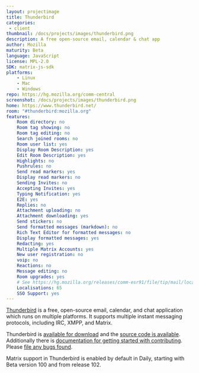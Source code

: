 ```yaml
---
layout: projectimage
title: Thunderbird
categories: 
 - client
thumbnail: /docs/projects/images/thunderbird.png
description: A free open-source email, calendar & chat app
author: Mozilla
maturity: Beta
language: JavaScript
license: MPL-2.0
SDK: matrix-js-sdk
platforms:
    - Linux
    - Mac
    - Windows
repo: https://hg.mozilla.org/comm-central
screenshot: /docs/projects/images/thunderbird.png
home: https://www.thunderbird.net/
room: "#thunderbird:mozilla.org"
features:
    Room directory: no
    Room tag showing: no
    Room tag editing: no
    Search joined rooms: no
    Room user list: yes
    Display Room Description: yes
    Edit Room Description: yes
    Highlights: no
    Pushrules: no
    Send read markers: yes
    Display read markers: no
    Sending Invites: no
    Accepting Invites: yes
    Typing Notification: yes
    E2E: yes
    Replies: no
    Attachment uploading: no
    Attachment downloading: yes
    Send stickers: no
    Send formatted messages (markdown): no
    Rich Text Editor for formatted messages: no
    Display formatted messages: yes
    Redacting: yes
    Multiple Matrix Accounts: yes
    New user registration: no
    voip: no
    Reactions: no
    Message editing: no
    Room upgrades: yes
    # See https://hg.mozilla.org/releases/comm-esr91/file/tip/mail/locales/l10n-changesets.json
    Localisations: 65
    SSO Support: yes
---
```


[Thunderbird](https://www.thunderbird.net/) is a free, open-source email, calendar, and chat application which runs on multiple platforms. It supports multiple instant messaging protocols, including IRC, XMPP, and Matrix.

Thunderbird is [available for download](https://www.thunderbird.net/) and the [source code is available](https://hg.mozilla.org/comm-central). Additionally there is [documentation for getting started with contributing](https://developer.thunderbird.net/). Please [file any bugs found](https://bugzilla.mozilla.org/enter_bug.cgi?product=Chat+Core&component=Matrix).

Matrix support in Thunderbird is enabled by default in Daily, starting with Beta version 100 and from release 102.
